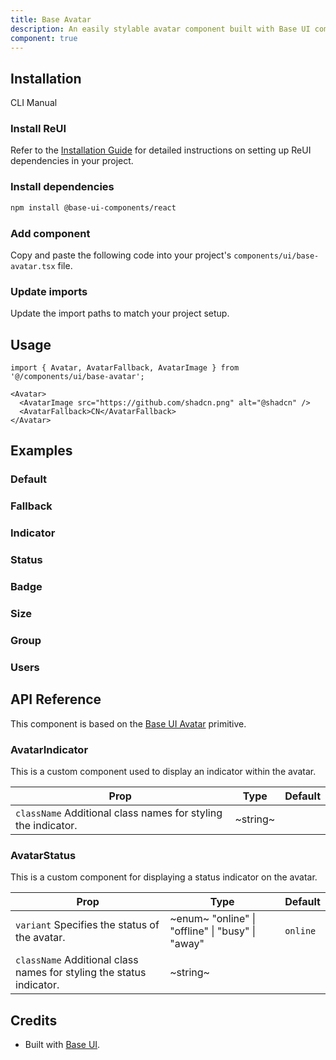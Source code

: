 ```yaml
---
title: Base Avatar
description: An easily stylable avatar component built with Base UI components.
component: true
---
```


## Installation

<Tabs defaultValue="cli">

<TabsList>
  <TabsTrigger value="cli">CLI</TabsTrigger>
  <TabsTrigger value="manual">Manual</TabsTrigger>
</TabsList>

<TabsContent value="cli">
  <CliCommands name="base-avatar" />
</TabsContent>

<TabsContent value="manual">
<Steps>

### Install ReUI

Refer to the [Installation Guide](/docs/installation) for detailed instructions on setting up ReUI dependencies in your project.

### Install dependencies

```bash
npm install @base-ui-components/react
```

### Add component

Copy and paste the following code into your project's `components/ui/base-avatar.tsx` file.

<ComponentPreview name="base-avatar" />

### Update imports

Update the import paths to match your project setup.

</Steps>
</TabsContent>

</Tabs>

## Usage

```tsx
import { Avatar, AvatarFallback, AvatarImage } from '@/components/ui/base-avatar';
```

```tsx
<Avatar>
  <AvatarImage src="https://github.com/shadcn.png" alt="@shadcn" />
  <AvatarFallback>CN</AvatarFallback>
</Avatar>
```

## Examples

### Default

<ExamplePreview path="base-avatar/default" />

### Fallback

<ExamplePreview path="base-avatar/fallback" />

### Indicator

<ExamplePreview path="base-avatar/indicator" />

### Status

<ExamplePreview path="base-avatar/status" />

### Badge

<ExamplePreview path="base-avatar/badge" />

### Size

<ExamplePreview path="base-avatar/size" />

### Group

<ExamplePreview path="base-avatar/group" />

### Users

<ExamplePreview path="base-avatar/users" />

## API Reference

This component is based on the [Base UI Avatar](https://base-ui.com/react/components/avatar) primitive.

### AvatarIndicator

This is a custom component used to display an indicator within the avatar.

| **Prop**                                                                                 | **Type** | **Default** |
| ---------------------------------------------------------------------------------------- | -------- | ----------- |
| `className` <PopoverInfo>Additional class names for styling the indicator.</PopoverInfo> | ~string~ | <Na/>       |

### AvatarStatus

This is a custom component for displaying a status indicator on the avatar.

| **Prop**                                                                                        | **Type**                                                                      | **Default** |
| ----------------------------------------------------------------------------------------------- | ----------------------------------------------------------------------------- | ----------- |
| `variant` <PopoverInfo>Specifies the status of the avatar.</PopoverInfo>                        | ~enum~ <PopoverInfo> "online" \| "offline" \| "busy" \| "away" </PopoverInfo> | `online`    |
| `className` <PopoverInfo>Additional class names for styling the status indicator.</PopoverInfo> | ~string~                                                                      | <Na/>       |

## Credits

- Built with [Base UI](https://base-ui.com/react/components/avatar).
